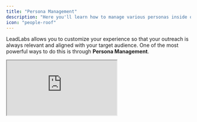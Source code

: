 ```yaml
---
title: "Persona Management"
description: "Here you'll learn how to manage various personas inside of LeadLabs to tailor your communication."
icon: "people-roof"
---
```


LeadLabs allows you to customize your experience so that your outreach is always relevant and aligned with your target audience. One of the most powerful ways to do this is through **Persona Management**.

<iframe src="https://uppish-peacock.clueso.site/embed/7d73920c-123e-432e-b6d3-cb4a5a7b8cd9" className="w-full aspect-video" />

---

## Navigate to Settings Page

1. Click on the **Settings tab** in the menu bar (the fifth icon).
2. In Settings, you’ll see several options for managing:
   - **Persona**
   - **Workflow**
   - **Insights**
   - **Billing & Payment**

For this guide, we’ll focus on **Persona Management**.

---

## What Are Personas?

In LeadLabs, **Personas** represent the different types of individuals you interact with during outreach or middle-of-the-funnel activities.

- **Below the line Personas** → Users or influencers of your product.
- **Above the line Personas** → Key decision-makers for your product.

During calibration, LeadLabs automatically generates **six default Personas**: three above the line and three below the line.

---

## Creating New Personas

If you sell to more than six types of buyers, you can easily add more Personas.

1. Click **Create Persona**.
2. Choose between:
   - **Manual creation** → Enter details yourself.
   - **Generate using AI (recommended)** → Let LeadLabs AI build Personas for you.

### Using AI to Generate Personas

- Paste your **company URL**.
- Specify any above or below the line Personas (optional).
- Click **Generate Persona**.

In a few seconds, LeadLabs AI will create the Persona, including:

- **Pain points** the Persona faces
- **Value proposition** LeadLabs offers them
- **Potential results** they could achieve with LeadLabs

---

## How Personas Are Used

- Personas are automatically included in your **messaging**.
- They are also integrated into your **canvases** for workflows.
- The more Personas you create, the more tailored your outreach becomes to each persona.

---

## 5. Benefits of Persona Management

- Align outreach with both **influencers** and **decision-makers**.
- Personalize communication at scale.
- Save time with AI-generated Personas.
- Continuously refine messaging as your buyer landscape evolves.

---

## Need some help?

We pride ourselves on our impeccable support. Drop us an email at [hello@leadlabs.app](mailto:hello@leadlabs.app) and we will get back ASAP.